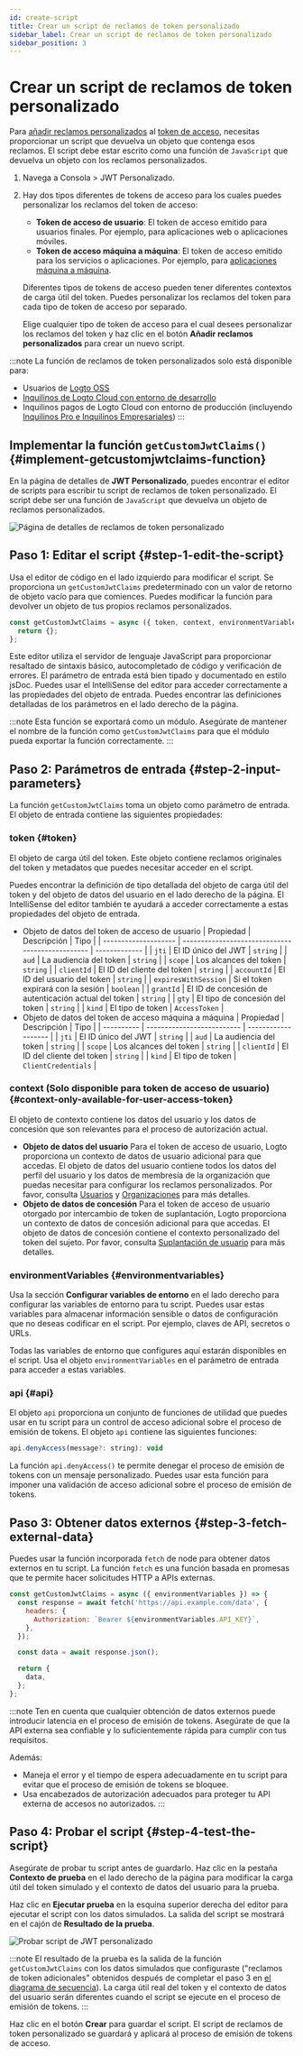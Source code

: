 ```yaml
---
id: create-script
title: Crear un script de reclamos de token personalizado
sidebar_label: Crear un script de reclamos de token personalizado
sidebar_position: 3
---
```


# Crear un script de reclamos de token personalizado

Para [añadir reclamos personalizados](/developers/custom-token-claims) al [token de acceso](https://auth.wiki/access-token), necesitas proporcionar un script que devuelva un objeto que contenga esos reclamos. El script debe estar escrito como una función de `JavaScript` que devuelva un objeto con los reclamos personalizados.

1. Navega a <CloudLink to="/customize-jwt">Consola > JWT Personalizado</CloudLink>.
2. Hay dos tipos diferentes de tokens de acceso para los cuales puedes personalizar los reclamos del token de acceso:

   - **Token de acceso de usuario**: El token de acceso emitido para usuarios finales. Por ejemplo, para aplicaciones web o aplicaciones móviles.
   - **Token de acceso máquina a máquina**: El token de acceso emitido para los servicios o aplicaciones. Por ejemplo, para [aplicaciones máquina a máquina](/quick-starts/m2m).

   Diferentes tipos de tokens de acceso pueden tener diferentes contextos de carga útil del token. Puedes personalizar los reclamos del token para cada tipo de token de acceso por separado.

   Elige cualquier tipo de token de acceso para el cual desees personalizar los reclamos del token y haz clic en el botón **Añadir reclamos personalizados** para crear un nuevo script.

:::note
La función de reclamos de token personalizados solo está disponible para:

- Usuarios de [Logto OSS](/logto-oss)
- [Inquilinos de Logto Cloud con entorno de desarrollo](/logto-cloud/tenant-settings#development)
- Inquilinos pagos de Logto Cloud con entorno de producción (incluyendo [Inquilinos Pro e Inquilinos Empresariales](https://logto.io/pricing))
  :::

## Implementar la función `getCustomJwtClaims()` \{#implement-getcustomjwtclaims-function}

En la página de detalles de **JWT Personalizado**, puedes encontrar el editor de scripts para escribir tu script de reclamos de token personalizado. El script debe ser una función de `JavaScript` que devuelva un objeto de reclamos personalizados.

<img
  src="/img/assets/custom-jwt-detail-page.png"
  alt="Página de detalles de reclamos de token personalizado"
/>

## Paso 1: Editar el script \{#step-1-edit-the-script}

Usa el editor de código en el lado izquierdo para modificar el script. Se proporciona un `getCustomJwtClaims` predeterminado con un valor de retorno de objeto vacío para que comiences. Puedes modificar la función para devolver un objeto de tus propios reclamos personalizados.

```jsx
const getCustomJwtClaims = async ({ token, context, environmentVariables }) => {
  return {};
};
```

Este editor utiliza el servidor de lenguaje JavaScript para proporcionar resaltado de sintaxis básico, autocompletado de código y verificación de errores. El parámetro de entrada está bien tipado y documentado en estilo jsDoc. Puedes usar el IntelliSense del editor para acceder correctamente a las propiedades del objeto de entrada. Puedes encontrar las definiciones detalladas de los parámetros en el lado derecho de la página.

:::note
Esta función se exportará como un módulo. Asegúrate de mantener el nombre de la función como `getCustomJwtClaims` para que el módulo pueda exportar la función correctamente.
:::

## Paso 2: Parámetros de entrada \{#step-2-input-parameters}

La función `getCustomJwtClaims` toma un objeto como parámetro de entrada. El objeto de entrada contiene las siguientes propiedades:

### token \{#token}

El objeto de carga útil del token. Este objeto contiene reclamos originales del token y metadatos que puedes necesitar acceder en el script.

Puedes encontrar la definición de tipo detallada del objeto de carga útil del token y del objeto de datos del usuario en el lado derecho de la página. El IntelliSense del editor también te ayudará a acceder correctamente a estas propiedades del objeto de entrada.

- Objeto de datos del token de acceso de usuario
  | Propiedad | Descripción | Tipo |
  | -------------------- | ------------------------------------------------ | ------------- |
  | `jti` | El ID único del JWT | `string` |
  | `aud` | La audiencia del token | `string` |
  | `scope` | Los alcances del token | `string` |
  | `clientId` | El ID del cliente del token | `string` |
  | `accountId` | El ID del usuario del token | `string` |
  | `expiresWithSession` | Si el token expirará con la sesión | `boolean` |
  | `grantId` | El ID de concesión de autenticación actual del token | `string` |
  | `gty` | El tipo de concesión del token | `string` |
  | `kind` | El tipo de token | `AccessToken` |
- Objeto de datos del token de acceso máquina a máquina
  | Propiedad | Descripción | Tipo |
  | ---------- | -------------------------- | ------------------- |
  | `jti` | El ID único del JWT | `string` |
  | `aud` | La audiencia del token | `string` |
  | `scope` | Los alcances del token | `string` |
  | `clientId` | El ID del cliente del token | `string` |
  | `kind` | El tipo de token | `ClientCredentials` |

### context (Solo disponible para token de acceso de usuario) \{#context-only-available-for-user-access-token}

El objeto de contexto contiene los datos del usuario y los datos de concesión que son relevantes para el proceso de autorización actual.

- **Objeto de datos del usuario**
  Para el token de acceso de usuario, Logto proporciona un contexto de datos de usuario adicional para que accedas. El objeto de datos del usuario contiene todos los datos del perfil del usuario y los datos de membresía de la organización que puedas necesitar para configurar los reclamos personalizados. Por favor, consulta [Usuarios](/user-management/user-data) y [Organizaciones](/organizations/organization-data) para más detalles.
- **Objeto de datos de concesión**
  Para el token de acceso de usuario otorgado por intercambio de token de suplantación, Logto proporciona un contexto de datos de concesión adicional para que accedas. El objeto de datos de concesión contiene el contexto personalizado del token del sujeto. Por favor, consulta [Suplantación de usuario](/developers/user-impersonation) para más detalles.

### environmentVariables \{#environmentvariables}

Usa la sección **Configurar variables de entorno** en el lado derecho para configurar las variables de entorno para tu script. Puedes usar estas variables para almacenar información sensible o datos de configuración que no deseas codificar en el script. Por ejemplo, claves de API, secretos o URLs.

Todas las variables de entorno que configures aquí estarán disponibles en el script. Usa el objeto `environmentVariables` en el parámetro de entrada para acceder a estas variables.

### api \{#api}

El objeto `api` proporciona un conjunto de funciones de utilidad que puedes usar en tu script para un control de acceso adicional sobre el proceso de emisión de tokens. El objeto `api` contiene las siguientes funciones:

```jsx
api.denyAccess(message?: string): void
```

La función `api.denyAccess()` te permite denegar el proceso de emisión de tokens con un mensaje personalizado. Puedes usar esta función para imponer una validación de acceso adicional sobre el proceso de emisión de tokens.

## Paso 3: Obtener datos externos \{#step-3-fetch-external-data}

Puedes usar la función incorporada `fetch` de node para obtener datos externos en tu script. La función `fetch` es una función basada en promesas que te permite hacer solicitudes HTTP a APIs externas.

```jsx
const getCustomJwtClaims = async ({ environmentVariables }) => {
  const response = await fetch('https://api.example.com/data', {
    headers: {
      Authorization: `Bearer ${environmentVariables.API_KEY}`,
    },
  });

  const data = await response.json();

  return {
    data,
  };
};
```

:::note
Ten en cuenta que cualquier obtención de datos externos puede introducir latencia en el proceso de emisión de tokens. Asegúrate de que la API externa sea confiable y lo suficientemente rápida para cumplir con tus requisitos.

Además:

- Maneja el error y el tiempo de espera adecuadamente en tu script para evitar que el proceso de emisión de tokens se bloquee.
- Usa encabezados de autorización adecuados para proteger tu API externa de accesos no autorizados.
  :::

## Paso 4: Probar el script \{#step-4-test-the-script}

Asegúrate de probar tu script antes de guardarlo. Haz clic en la pestaña **Contexto de prueba** en el lado derecho de la página para modificar la carga útil del token simulado y el contexto de datos del usuario para la prueba.

Haz clic en **Ejecutar prueba** en la esquina superior derecha del editor para ejecutar el script con los datos simulados. La salida del script se mostrará en el cajón de **Resultado de la prueba**.

<img src="/img/assets/test-custom-jwt-script.png" alt="Probar script de JWT personalizado" />

:::note
El resultado de la prueba es la salida de la función `getCustomJwtClaims` con los datos simulados que configuraste ("reclamos de token adicionales" obtenidos después de completar el paso 3 en [el diagrama de secuencia](/developers/custom-token-claims/#how-do-custom-token-claims-work)). La carga útil real del token y el contexto de datos del usuario serán diferentes cuando el script se ejecute en el proceso de emisión de tokens.
:::

Haz clic en el botón **Crear** para guardar el script. El script de reclamos de token personalizado se guardará y aplicará al proceso de emisión de tokens de acceso.
